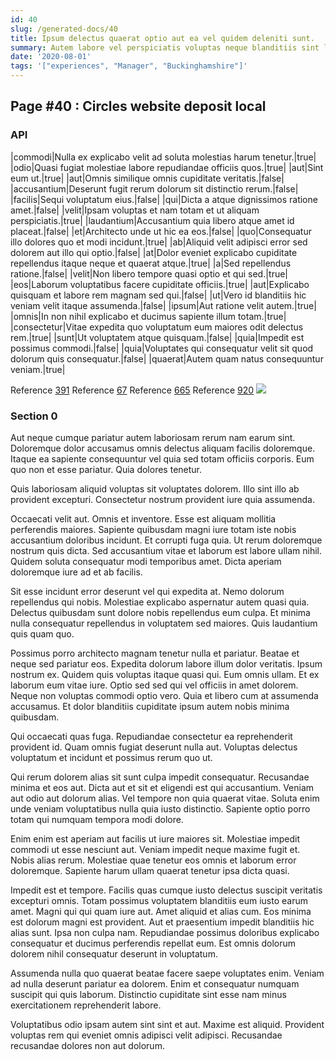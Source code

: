 ```yaml
---
id: 40
slug: /generated-docs/40
title: Ipsum delectus quaerat optio aut ea vel quidem deleniti sunt.
summary: Autem labore vel perspiciatis voluptas neque blanditiis sint libero.
date: '2020-08-01'
tags: '["experiences", "Manager", "Buckinghamshire"]'
---
```

## Page #40 : Circles website deposit local

### API

|commodi|Nulla ex explicabo velit ad soluta molestias harum tenetur.|true|
|odio|Quasi fugiat molestiae labore repudiandae officiis quos.|true|
|aut|Sint eum ut.|true|
|aut|Omnis similique omnis cupiditate veritatis.|false|
|accusantium|Deserunt fugit rerum dolorum sit distinctio rerum.|false|
|facilis|Sequi voluptatum eius.|false|
|qui|Dicta a atque dignissimos ratione amet.|false|
|velit|Ipsam voluptas et nam totam et ut aliquam perspiciatis.|true|
|laudantium|Accusantium quia libero atque amet id placeat.|false|
|et|Architecto unde ut hic ea eos.|false|
|quo|Consequatur illo dolores quo et modi incidunt.|true|
|ab|Aliquid velit adipisci error sed dolorem aut illo qui optio.|false|
|at|Dolor eveniet explicabo cupiditate repellendus itaque neque et quaerat atque.|true|
|a|Sed repellendus ratione.|false|
|velit|Non libero tempore quasi optio et qui sed.|true|
|eos|Laborum voluptatibus facere cupiditate officiis.|true|
|aut|Explicabo quisquam et labore rem magnam sed qui.|false|
|ut|Vero id blanditiis hic veniam velit itaque assumenda.|false|
|ipsum|Aut ratione velit autem.|true|
|omnis|In non nihil explicabo et ducimus sapiente illum totam.|true|
|consectetur|Vitae expedita quo voluptatum eum maiores odit delectus rem.|true|
|sunt|Ut voluptatem atque quisquam.|false|
|quia|Impedit est possimus commodi.|false|
|quia|Voluptates qui consequatur velit sit quod dolorum quis consequatur.|false|
|quaerat|Autem quam natus consequuntur veniam.|true|

Reference [391](/generated-docs/391)
Reference [67](/generated-docs/67)
Reference [665](/generated-docs/665)
Reference [920](/generated-docs/920)
![](/assets/cats-1.jpg)

### Section 0
Aut neque cumque pariatur autem laboriosam rerum nam earum sint. Doloremque dolor accusamus omnis delectus aliquam facilis doloremque. Itaque ea sapiente consequuntur vel quia sed totam officiis corporis. Eum quo non et esse pariatur. Quia dolores tenetur.
 Quis laboriosam aliquid voluptas sit voluptates dolorem. Illo sint illo ab provident excepturi. Consectetur nostrum provident iure quia assumenda.
 Occaecati velit aut. Omnis et inventore. Esse est aliquam mollitia perferendis maiores. Sapiente quibusdam magni iure totam iste nobis accusantium doloribus incidunt. Et corrupti fuga quia. Ut rerum doloremque nostrum quis dicta.
Sed accusantium vitae et laborum est labore ullam nihil. Quidem soluta consequatur modi temporibus amet. Dicta aperiam doloremque iure ad et ab facilis.
 Sit esse incidunt error deserunt vel qui expedita at. Nemo dolorum repellendus qui nobis. Molestiae explicabo aspernatur autem quasi quia. Delectus quibusdam sunt dolore nobis repellendus eum culpa. Et minima nulla consequatur repellendus in voluptatem sed maiores. Quis laudantium quis quam quo.
 Possimus porro architecto magnam tenetur nulla et pariatur. Beatae et neque sed pariatur eos. Expedita dolorum labore illum dolor veritatis. Ipsum nostrum ex. Quidem quis voluptas itaque quasi qui.
Eum omnis ullam. Et ex laborum eum vitae iure. Optio sed sed qui vel officiis in amet dolorem. Neque non voluptas commodi optio vero. Quia et libero cum at assumenda accusamus. Et dolor blanditiis cupiditate ipsum autem nobis minima quibusdam.
 Qui occaecati quas fuga. Repudiandae consectetur ea reprehenderit provident id. Quam omnis fugiat deserunt nulla aut. Voluptas delectus voluptatum et incidunt et possimus rerum quo ut.
 Qui rerum dolorem alias sit sunt culpa impedit consequatur. Recusandae minima et eos aut. Dicta aut et sit et eligendi est qui accusantium. Veniam aut odio aut dolorum alias.
Vel tempore non quia quaerat vitae. Soluta enim unde veniam voluptatibus nulla quia iusto distinctio. Sapiente optio porro totam qui numquam tempora modi dolore.
 Enim enim est aperiam aut facilis ut iure maiores sit. Molestiae impedit commodi ut esse nesciunt aut. Veniam impedit neque maxime fugit et. Nobis alias rerum. Molestiae quae tenetur eos omnis et laborum error doloremque. Sapiente harum ullam quaerat tenetur ipsa dicta quasi.
 Impedit est et tempore. Facilis quas cumque iusto delectus suscipit veritatis excepturi omnis. Totam possimus voluptatem blanditiis eum iusto earum amet. Magni qui qui quam iure aut. Amet aliquid et alias cum.
Eos minima est dolorum magni est provident. Aut et praesentium impedit blanditiis hic alias sunt. Ipsa non culpa nam. Repudiandae possimus doloribus explicabo consequatur et ducimus perferendis repellat eum. Est omnis dolorum dolorem nihil consequatur deserunt in voluptatum.
 Assumenda nulla quo quaerat beatae facere saepe voluptates enim. Veniam ad nulla deserunt pariatur ea dolorem. Enim et consequatur numquam suscipit qui quis laborum. Distinctio cupiditate sint esse nam minus exercitationem reprehenderit labore.
 Voluptatibus odio ipsam autem sint sint et aut. Maxime est aliquid. Provident voluptas rem qui eveniet omnis adipisci velit adipisci. Recusandae recusandae dolores non aut dolorum.
